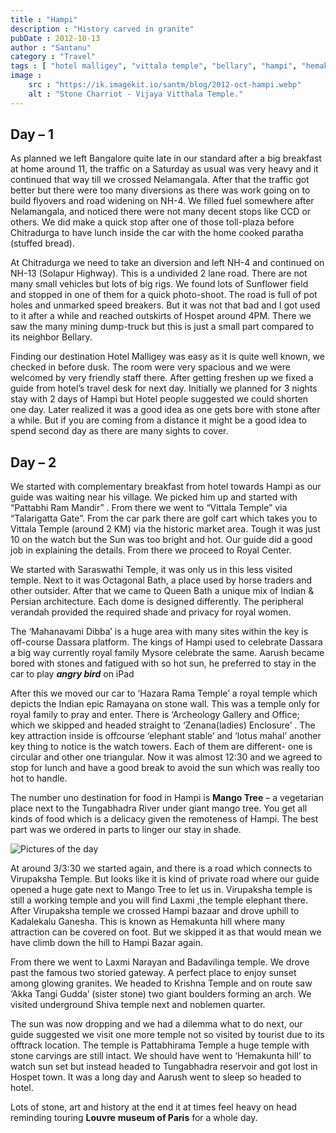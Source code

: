 ```yaml
---
title : "Hampi"
description : "History carved in granite"
pubDate : 2012-10-13
author : "Santanu"
category : "Travel"
tags : [ "hotel malligey", "vittala temple", "bellary", "hampi", "hemakunta hill", "badavilinga temple", "hazara rama temple", "tungabhadra river", "virupaksha temple", "pattabhirama temple", "saraswathi temple", "vijayanagara",]
image : 
    src : "https://ik.imagekit.io/santm/blog/2012-oct-hampi.webp"
    alt : "Stone Charriot - Vijaya Vitthala Temple."
---
```


## Day – 1 
 
As planned we left Bangalore quite late in our standard after a big breakfast at home around 11, the traffic on a Saturday as usual was very heavy and it continued that way till we crossed Nelamangala. After that the traffic got better but there were too many diversions as there was work going on to build flyovers and road widening on NH-4. We filled fuel somewhere after Nelamangala, and noticed there were not many decent stops like CCD or others. We did make a quick stop after one of those toll-plaza before Chitradurga to have lunch inside the car with the home cooked paratha (stuffed bread).

At Chitradurga we need to take an diversion and left NH-4 and continued on NH-13 (Solapur Highway). This is a undivided 2 lane road. There are not many small vehicles but lots of big rigs. We found lots of Sunflower field and stopped in one of them for a quick photo-shoot. The road is full of pot holes and unmarked speed breakers. But it was not that bad and I got used to it after a while and reached outskirts of Hospet around 4PM. There we saw the many mining dump-truck but this is just a small part compared to its neighbor Bellary.

Finding our destination Hotel Malligey was easy as it is quite well known, we checked in before dusk. The room were very spacious and we were welcomed by very friendly staff there. After getting freshen up we fixed a guide from hotel’s travel desk for next day. Initially we planned for 3 nights stay with 2 days of Hampi but Hotel people suggested we could shorten one day. Later realized it was a good idea as one gets bore with stone after a while. But if you are coming from a distance it might be a good idea to spend second day as there are many sights to cover.

## Day – 2 

We started with complementary breakfast from hotel towards Hampi as our guide was waiting near his village. We picked him up and started with “Pattabhi Ram Mandir” . From there we went to “Vittala Temple” via “Talarigatta Gate”. From the car park there are golf cart which takes you to Vittala Temple (around 2 KM) via the historic market area. Tough it was just 10 on the watch but the Sun was too bright and hot. Our guide did a good job in explaining the details. From there we proceed to Royal Center.

We started with Saraswathi Temple, it was only us in this less visited temple. Next to it was Octagonal Bath, a place used by horse traders and other outsider. After that we came to Queen Bath a unique mix of Indian & Persian architecture. Each dome is designed differently. The peripheral verandah provided the required shade and privacy for royal women.

The ‘Mahanavami Dibba’ is a huge area with many sites within the key is off-course Dassara platform. The kings of Hampi used to celebrate Dassara a big way currently royal family Mysore celebrate the same. Aarush became bored with stones and fatigued with so hot sun, he preferred to stay in the car to play ***angry bird*** on iPad

After this we moved our car to ‘Hazara Rama Temple’ a royal temple which depicts the Indian epic Ramayana on stone wall. This was a temple only for royal family to pray and enter. There is ‘Archeology Gallery and Office; which we skipped and headed straight to ‘Zenana(ladies) Enclosure’ . The key attraction inside is offcourse ‘elephant stable’ and ‘lotus mahal’ another key thing to notice is the watch towers. Each  of them are different- one is circular and other one triangular. Now it was almost 12:30 and we agreed to stop for lunch and have a good break to avoid the sun which was really too hot to handle.

The number uno destination for food in Hampi is **Mango Tree** – a vegetarian place next to the Tungabhadra River under giant mango tree. You get all kinds of food which is a delicacy given the remoteness of Hampi. The best part was we ordered in parts to linger our stay in shade.

<Image src={pic1} alt="Pictures of the day"/>

At around 3/3:30 we started again, and there is a road which connects to Virupaksha Temple. But looks like it is kind of private road where our guide opened a huge gate next to Mango Tree to let us in. Virupaksha temple is still a working temple and you will find Laxmi ,the temple  elephant there. After Virupaksha temple we crossed Hampi bazaar and drove uphill to Kadalekalu Ganesha. This is known as Hemakunta hill where many attraction can be covered on foot. But we skipped it as that would mean we have climb down the hill to Hampi Bazar again.

From there we went to Laxmi Narayan and Badavilinga temple. We drove past the famous two storied gateway. A perfect place to enjoy sunset among glowing granites. We headed to Krishna Temple and on route saw ‘Akka Tangi Gudda’ (sister stone) two giant boulders forming an arch. We visited underground Shiva temple next and noblemen quarter.

The sun was now dropping and we had a dilemma what to do next, our guide suggested we visit one more temple not so visited by tourist due to its offtrack location. The temple is Pattabhirama Temple a huge temple with stone carvings are still intact. We should have went to ‘Hemakunta hill’ to watch sun set but instead headed to Tungabhadra reservoir and got lost in Hospet town. It was a long day and Aarush went to sleep so headed to hotel.

Lots of stone, art and history at the end it at times feel heavy on head reminding touring **Louvre** **museum of Paris** for a whole day.
